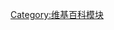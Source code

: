{{NoteTA/MediaWiki}}
{{Module category |help=要加入模組到本分類，請在模組文件放置'''{{tl2|Module rating|beta}}'''。}}
{{empty category}}
{{module-rating categories}}

[[Category:维基百科模块|Category:维基百科模块]]